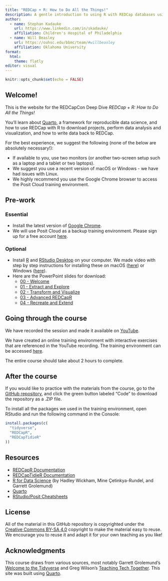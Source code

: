 ```yaml
---
title: "REDCap + R: How to Do All the Things!"
description: A gentle introduction to using R with REDCap databases using the REDCapR and REDCapTidieR packages.
author:
  - name: Stephan Kadauke
    url: https://www.linkedin.com/in/skadauke/
    affiliation: Children's Hospital of Philadelphia
  - name: Will Beasley
    url: https://ouhsc.edu/bbmc/team/#willbeasley
    affiliation: Oklahoma University
format: 
  html:
    theme: flatly
editor: visual
---
```


```r
knitr::opts_chunk$set(echo = FALSE)
```

## Welcome!

This is the website for the REDCapCon Deep Dive *REDCap + R: How to Do All the Things!*

You'll learn about [Quarto](https://quarto.org/), a framework for reproducible data science, and how to use REDCap with R to download projects, perform data analysis and visualization, and how to write data back to REDCap.

For the best experience, we suggest the following (none of the below are absolutely necessary!):

-   If available to you, use two monitors (or another two-screen setup such as a laptop and a tablet or two laptops).
-   We suggest you use a recent version of macOS or Windows - we have had issues with Linux.
-   We highly recommend you use the Google Chrome browser to access the Posit Cloud training environment.

## Pre-work

### Essential

-   Install the latest version of [Google Chrome](https://www.google.com/chrome/).
-   We will use Posit Cloud as a backup training environment. Please sign up for a free account [here](https://rstudio.cloud).

### Optional

-   Install [R](https://cloud.r-project.org/) and [RStudio Desktop](https://rstudio.com/products/rstudio/download/) on your computer. We made video with step by step instructions for installing these on macOS ([here](https://www.youtube.com/watch?v=GM88tYlEy_g)) or Windows ([here](https://www.youtube.com/watch?v=JRKmZK5-6aE)).
-   Here are the PowerPoint slides for download:
    -   [00 - Welcome](https://github.com/skadauke/redcapcon_2023_redcap_r_workshop/raw/main/slides/00_welcome.pptx)
    -   [01 - Extract and Explore](https://github.com/skadauke/redcapcon_2023_redcap_r_workshop/raw/main/slides/01_extract_explore.pptx)
    -   [02 - Transform and Visualize](https://github.com/skadauke/redcapcon_2023_redcap_r_workshop/raw/main/slides/02_transform_visualize.pptx)
    -   [03 - Advanced REDCapR](https://github.com/skadauke/redcapcon_2023_redcap_r_workshop/raw/main/slides/03_advanced_redcapr.pptx)
    -   [04 - Recreate and Extend](https://github.com/skadauke/redcapcon_2023_redcap_r_workshop/raw/main/slides/04_recreate_extend.pptx)

## Going through the course

We have recorded the session and made it available on [YouTube](TODO).

We have created an online training environment with interactive exercises that are referenced in the YouTube recording. The training environment can be accessed [here](https://posit.cloud/content/6465016).

The entire course should take about 2 hours to complete.

## After the course

If you would like to practice with the materials from the course, go to the [GitHub repository](https://github.com/skadauke/intro-to-r-for-clinical-data-rmed2022), and click the green button labeled "Code" to download the repository as a .ZIP file.

To install all the packages we used in the training environment, open RStudio and run the following command in the Console:

```r
install.packages(c(
  "tidyverse",
  "REDCapR",
  "REDCapTidieR"
))
```

## Resources

-   [REDCapR Documentation](https://ouhscbbmc.github.io/REDCapR/)
-   [REDCapTidieR Documentation](https://chop-cgtinformatics.github.io/REDCapTidieR/)
-   [R for Data Science](https://r4ds.hadley.nz/) (by Hadley Wickham, Mine Çetinkya-Rundel, and Garrett Grolemund)
-   [Quarto](https://quarto.org/)
-   [RStudio/Posit Cheatsheets](https://rstudio.com/resources/cheatsheets/)

## License

All of the material in this GitHub repository is copyrighted under the [Creative Commons BY-SA 4.0](https://creativecommons.org/licenses/by-sa/4.0/) copyright to make the material easy to reuse. We encourage you to reuse it and adapt it for your own teaching as you like!

## Acknowledgments {.appendix}

This course draws from various sources, most notably Garrett Grolemund's [Welcome to the Tidyverse](https://github.com/rstudio-education/welcome-to-the-tidyverse) and Greg Wilson's [Teaching Tech Together](http://teachtogether.tech/en/). This site was built using [Quarto](https://quarto.org/).
